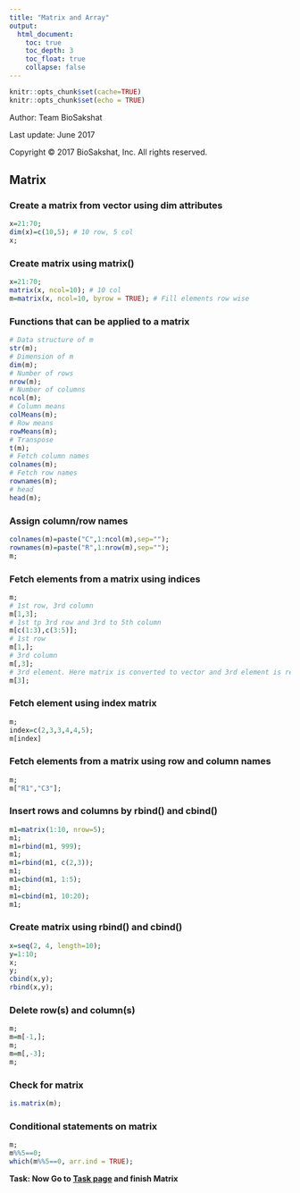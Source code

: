 ```yaml
---
title: "Matrix and Array"
output: 
  html_document:
    toc: true
    toc_depth: 3
    toc_float: true
    collapse: false
---
```


```r
knitr::opts_chunk$set(cache=TRUE)
knitr::opts_chunk$set(echo = TRUE)
```

Author: Team BioSakshat

Last update: June 2017

<p>Copyright &copy; 2017 BioSakshat, Inc. All rights reserved.</p>

## Matrix

### Create a matrix from vector using dim attributes
```r
x=21:70;
dim(x)=c(10,5); # 10 row, 5 col
x;
```


### Create matrix using matrix()
```r
x=21:70;
matrix(x, ncol=10); # 10 col
m=matrix(x, ncol=10, byrow = TRUE); # Fill elements row wise
```

### Functions that can be applied to a matrix
```r
# Data structure of m
str(m); 
# Dimension of m
dim(m);
# Number of rows
nrow(m);
# Number of columns
ncol(m);
# Column means
colMeans(m);
# Row means
rowMeans(m);
# Transpose
t(m);
# Fetch column names
colnames(m);
# Fetch row names
rownames(m);
# head
head(m);
```

### Assign column/row names
```r
colnames(m)=paste("C",1:ncol(m),sep="");
rownames(m)=paste("R",1:nrow(m),sep="");
m;
```

### Fetch elements from a matrix using indices
```r
m;
# 1st row, 3rd column
m[1,3];
# 1st tp 3rd row and 3rd to 5th column
m[c(1:3),c(3:5)];
# 1st row
m[1,];
# 3rd column
m[,3];
# 3rd element. Here matrix is converted to vector and 3rd element is returned
m[3];
```

### Fetch element using index matrix
```r
m;
index=c(2,3,3,4,4,5);
m[index]
```

### Fetch elements from a matrix using row and column names
```r
m;
m["R1","C3"];
```

### Insert rows and columns by rbind() and cbind()
```r
m1=matrix(1:10, nrow=5);
m1;
m1=rbind(m1, 999);
m1;
m1=rbind(m1, c(2,3));
m1;
m1=cbind(m1, 1:5);
m1;
m1=cbind(m1, 10:20);
m1;
```

### Create matrix using rbind() and cbind()
```r
x=seq(2, 4, length=10);
y=1:10;
x;
y;
cbind(x,y);
rbind(x,y);
```

### Delete row(s) and column(s)
```r
m;
m=m[-1,];
m;
m=m[,-3];
m;
```

### Check for matrix
```r
is.matrix(m);
```

### Conditional statements on matrix
```r
m;
m%%5==0;
which(m%%5==0, arr.ind = TRUE);
```

**Task: Now Go to [Task page](task.html) and finish Matrix**
